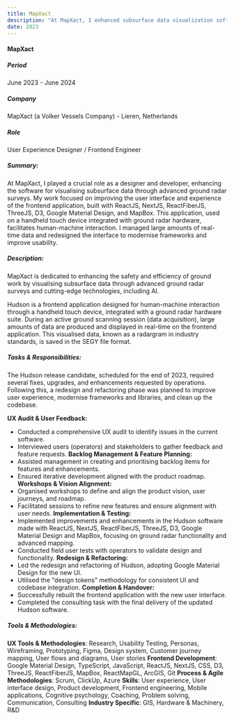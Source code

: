 ```yaml
---
title: MapXact
description: "At MapXact, I enhanced subsurface data visualization software by improving the UI and UX of a ReactJS-based frontend application for handheld devices. I managed real-time data, modernized frameworks, and facilitated better human-machine interaction."
date: 2023
---
```


#### MapXact

##### **Period**  
June 2023 - June 2024
##### **Company**  
MapXact (a Volker Vessels Company) - Lieren, Netherlands
##### **Role**  
User Experience Designer / Frontend Engineer
##### **Summary:**
At MapXact, I played a crucial role as a designer and developer, enhancing the software for visualising subsurface data through advanced ground radar surveys. My work focused on improving the user interface and experience of the frontend application, built with ReactJS, NextJS, ReactFiberJS, ThreeJS, D3, Google Material Design, and MapBox. This application, used on a handheld touch device integrated with ground radar hardware, facilitates human-machine interaction. I managed large amounts of real-time data and redesigned the interface to modernise frameworks and improve usability.
##### **Description:**  
MapXact is dedicated to enhancing the safety and efficiency of ground work by visualising subsurface data through advanced ground radar surveys and cutting-edge technologies, including AI.

Hudson is a frontend application designed for human-machine interaction through a handheld touch device, integrated with a ground radar hardware suite. During an active ground scanning session (data acquisition), large amounts of data are produced and displayed in real-time on the frontend application. This visualised data, known as a radargram in industry standards, is saved in the SEGY file format.
##### **Tasks & Responsibilities:**
The Hudson release candidate, scheduled for the end of 2023, required several fixes, upgrades, and enhancements requested by operations. Following this, a redesign and refactoring phase was planned to improve user experience, modernise frameworks and libraries, and clean up the codebase.

**UX Audit & User Feedback:**
- Conducted a comprehensive UX audit to identify issues in the current software.
- Interviewed users (operators) and stakeholders to gather feedback and feature requests.
**Backlog Management & Feature Planning:**    
- Assisted management in creating and prioritising backlog items for features and enhancements.
- Ensured iterative development aligned with the product roadmap.
**Workshops & Vision Alignment:**
- Organised workshops to define and align the product vision, user journeys, and roadmap.
- Facilitated sessions to refine new features and ensure alignment with user needs.
**Implementation & Testing:**
- Implemented improvements and enhancements in the Hudson software made with ReactJS, NextJS, ReactFiberJS, ThreeJS, D3, Google Material Design and MapBox, focusing on ground radar functionality and advanced mapping.
- Conducted field user tests with operators to validate design and functionality.
**Redesign & Refactoring:**
- Led the redesign and refactoring of Hudson, adopting Google Material Design for the new UI.
- Utilised the "design tokens" methodology for consistent UI and codebase integration.
**Completion & Handover:**
- Successfully rebuilt the frontend application with the new user interface.
- Completed the consulting task with the final delivery of the updated Hudson software.
##### **Tools & Methodologies:**
**UX Tools & Methodologies**: 
Research, Usability Testing, Personas, Wireframing, Prototyping, Figma, Design system, Customer journey mapping, User flows and diagrams, User stories
**Frontend Development**: 
Google Material Design, TypeScript, JavaScript, ReactJS, NextJS, CSS, D3, ThreeJS, ReactFiberJS, MapBox, ReactMapGL, ArcGIS, Git
**Process & Agile Methodologies**: 
Scrum, ClickUp, Azure
**Skills**: 
User experience, User interface design, Product development, Frontend engineering, Mobile applications, Cognitive psychology, Coaching, Problem solving, Communication, Consulting
**Industry Specific**: 
GIS, Hardware & Machinery, R&D